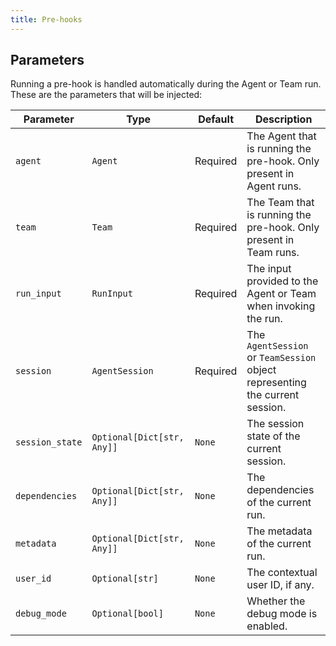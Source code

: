 ```yaml
---
title: Pre-hooks
---
```


## Parameters

Running a pre-hook is handled automatically during the Agent or Team run. These are the parameters that will be injected:

| Parameter          | Type                         | Default                       | Description                                                                                        |
| ------------------ | ---------------------------- | ----------------------------- | -------------------------------------------------------------------------------------------------- |
| `agent`            | `Agent`                      | Required                      | The Agent that is running the pre-hook. Only present in Agent runs.                           |
| `team`             | `Team`                       | Required                      | The Team that is running the pre-hook. Only present in Team runs.                                          |
| `run_input`        | `RunInput`                   | Required                      | The input provided to the Agent or Team when invoking the run.                                            |
| `session`          | `AgentSession`               | Required                      | The `AgentSession` or `TeamSession` object representing the current session.                                    |
| `session_state`    | `Optional[Dict[str, Any]]`   | `None`                        | The session state of the current session.                                                                   |
| `dependencies`     | `Optional[Dict[str, Any]]`   | `None`                        | The dependencies of the current run.                                                                   |
| `metadata`         | `Optional[Dict[str, Any]]`   | `None`                        | The metadata of the current run.                                                                   |
| `user_id`          | `Optional[str]`              | `None`                        | The contextual user ID, if any.                                                                   |
| `debug_mode`       | `Optional[bool]`             | `None`                        | Whether the debug mode is enabled.                                                                |

